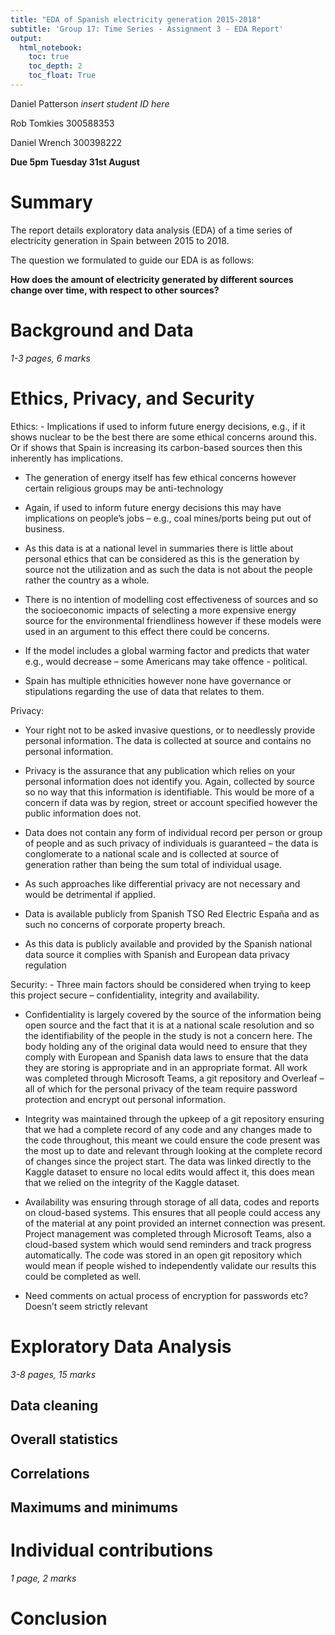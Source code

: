 ```yaml
---
title: "EDA of Spanish electricity generation 2015-2018"
subtitle: 'Group 17: Time Series - Assignment 3 - EDA Report'
output: 
  html_notebook:
    toc: true
    toc_depth: 2
    toc_float: True
---
```


Daniel Patterson *insert student ID here*

Rob Tomkies 300588353

Daniel Wrench 300398222

**Due 5pm Tuesday 31st August**

# Summary

The report details exploratory data analysis (EDA) of a time series of electricity generation in Spain between 2015 to 2018.

The question we formulated to guide our EDA is as follows:

**How does the amount of electricity generated by different sources change over time, with respect to other sources?**

# Background and Data

*1-3 pages, 6 marks*

# Ethics, Privacy, and Security

Ethics:
-	Implications if used to inform future energy decisions, e.g., if it shows nuclear to be the best there are some ethical concerns around this. Or if shows that Spain is increasing its carbon-based sources then this inherently has implications.

-	The generation of energy itself has few ethical concerns however certain religious groups may be anti-technology

-	Again, if used to inform future energy decisions this may have implications on people’s jobs – e.g., coal mines/ports being put out of business.

-	As this data is at a national level in summaries there is little about personal ethics that can be considered as this is the generation by source not the utilization and as such the data is not about the people rather the country as a whole. 

-	There is no intention of modelling cost effectiveness of sources and so the socioeconomic impacts of selecting a more expensive energy source for the environmental friendliness however if these models were used in an argument to this effect there could be concerns. 

-	If the model includes a global warming factor and predicts that water e.g., would decrease – some Americans may take offence - political.

-	Spain has multiple ethnicities however none have governance or stipulations regarding the use of data that relates to them.

Privacy:

-	Your right not to be asked invasive questions, or to needlessly provide personal information. The data is collected at source and contains no personal information.

-	Privacy is the assurance that any publication which relies on your personal information does not identify you. Again, collected by source so no way that this information is identifiable. This would be more of a concern if data was by region, street or account specified however the public information does not.

-	Data does not contain any form of individual record per person or group of people and as such privacy of individuals is guaranteed – the data is conglomerate to a national scale and is collected at source of generation rather than being the sum total of individual usage.

-	As such approaches like differential privacy are not necessary and would be detrimental if applied. 

-	Data is available publicly from  Spanish TSO Red Electric España and as such no concerns of corporate property breach. 

-	As this data is publicly available and provided by the Spanish national data source it complies with Spanish and European data privacy regulation

Security:
-	Three main factors should be considered when trying to keep this project secure – confidentiality, integrity and availability.

-	Confidentiality is largely covered by the source of the information being open source and the fact that it is at a national scale resolution and so the identifiability of the people in the study is not a concern here. The body holding any of the original data would need to ensure that they comply with European and Spanish data laws to ensure that the data they are storing is appropriate and in an appropriate format. All work was completed through Microsoft Teams, a git repository and Overleaf – all of which for the personal privacy of the team require password protection and encrypt out personal information.

-	Integrity was maintained through the upkeep of a git repository ensuring that we had a complete record of any code and any changes made to the code throughout, this meant we could ensure the code present was the most up to date and relevant through looking at the complete record of changes since the project start. The data was linked directly to the Kaggle dataset to ensure no local edits would affect it, this does mean that we relied on the integrity of the Kaggle dataset.

-	Availability was ensuring through storage of all data, codes and reports on cloud-based systems. This ensures that all people could access any of the material at any point provided an internet connection was present. Project management was completed through Microsoft Teams, also a cloud-based system which would send reminders and track progress automatically. The code was stored in an open git repository which would mean if people wished to independently validate our results this could be completed as well.

-	Need comments on actual process of encryption for passwords etc? Doesn’t seem strictly relevant


# Exploratory Data Analysis

*3-8 pages, 15 marks*

## Data cleaning

## Overall statistics

## Correlations

## Maximums and minimums

# Individual contributions

*1 page, 2 marks*

# Conclusion
